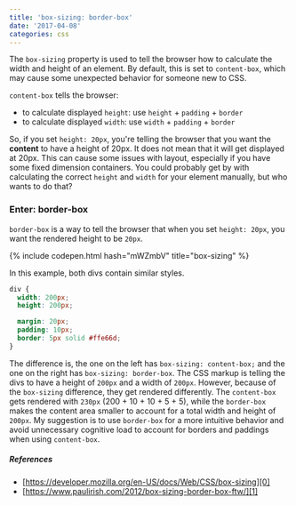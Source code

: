```yaml
---
title: 'box-sizing: border-box'
date: '2017-04-08'
categories: css
---
```


The `box-sizing` property is used to tell the browser how to calculate the width and height of an element. By default, this is set to `content-box`, which may cause some unexpected behavior for someone new to CSS.

`content-box` tells the browser:

- to calculate displayed `height`: use `height` + `padding` + `border`
- to calculate displayed `width`: use `width` + `padding` + `border`

So, if you set `height: 20px`, you're telling the browser that you want the **content** to have a height of 20px. It does not mean that it will get displayed at 20px. This can cause some issues with layout, especially if you have some fixed dimension containers. You could probably get by with calculating the correct `height` and `width` for your element manually, but who wants to do that?

### Enter: border-box

`border-box` is a way to tell the browser that when you set `height: 20px`, you want the rendered height to be `20px`.

{% include codepen.html hash="mWZmbV" title="box-sizing" %}

In this example, both divs contain similar styles.

```css
div {
  width: 200px;
  height: 200px;

  margin: 20px;
  padding: 10px;
  border: 5px solid #ffe66d;
}
```

The difference is, the one on the left has `box-sizing: content-box;` and the one on the right has `box-sizing: border-box`. The CSS markup is telling the divs to have a height of `200px` and a width of `200px`. However, because of the `box-sizing` difference, they get rendered differently. The `content-box` gets rendered with `230px` (200 + 10 + 10 + 5 + 5), while the `border-box` makes the content area smaller to account for a total width and height of `200px`. My suggestion is to use `border-box` for a more intuitive behavior and avoid unnecessary cognitive load to account for borders and paddings when using `content-box`.

##### References

- [https://developer.mozilla.org/en-US/docs/Web/CSS/box-sizing][0]
- [https://www.paulirish.com/2012/box-sizing-border-box-ftw/][1]

[0]: https://code.angularjs.org/1.1.5/docs/guide/concepts#runtime
[1]: https://www.paulirish.com/2012/box-sizing-border-box-ftw/
